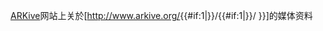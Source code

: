 [[ARKive]]网站上关於[http://www.arkive.org/{{#if:1|{{{1}}}}}/{{#if:1|{{{2}}}}}/ {{{3|{{PAGENAME}}}}}]的媒体资料<noinclude>{{documentation}}</noinclude>